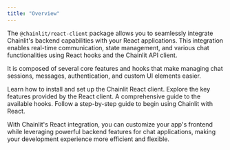 ```yaml
---
title: "Overview"
---
```


The `@chainlit/react-client` package allows you to seamlessly integrate Chainlit's backend capabilities with your React applications. This integration enables real-time communication, state management, and various chat functionalities using React hooks and the Chainlit API client.

It is composed of several core features and hooks that make managing chat sessions, messages, authentication, and custom UI elements easier.

<CardGroup cols={2}>
  <Card
    title="Installation and Setup"
    icon="gear"
    color="#61DBFB"
    href="/integrations/react/installation-setup"
  >
    Learn how to install and set up the Chainlit React client.
  </Card>
  <Card
    title="Core Features"
    icon="bolt"
    color="#f59e0b"
    href="/integrations/react/core-features"
  >
    Explore the key features provided by the React client.
  </Card>
  <Card
    title="React Hooks"
    icon="webhook"
    color="#22c55e"
    href="/integrations/react/hooks"
  >
    A comprehensive guide to the available hooks.
  </Card>
  <Card
    title="Getting Started"
    icon="flag"
    color="#3b82f6"
    href="/integrations/react/getting-started"
  >
    Follow a step-by-step guide to begin using Chainlit with React.
  </Card>
</CardGroup>

With Chainlit's React integration, you can customize your app's frontend while leveraging powerful backend features for chat applications, making your development experience more efficient and flexible.
